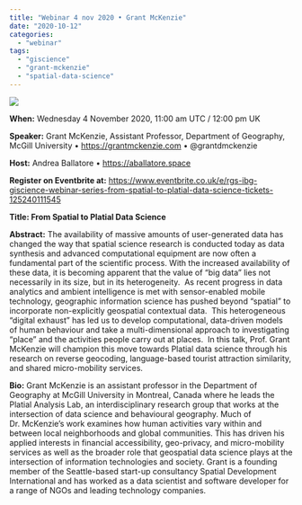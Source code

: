 ```yaml
---
title: "Webinar 4 nov 2020 • Grant McKenzie"
date: "2020-10-12"
categories: 
  - "webinar"
tags: 
  - "giscience"
  - "grant-mckenzie"
  - "spatial-data-science"
---
```


![](https://geoinfo.science/wp-content/uploads/2020/11/https___cdn.evbuc_.com_images_114573859_155571014109_1_original.jpeg?w=800)

**When:** Wednesday 4 November 2020, 11:00 am UTC / 12:00 pm UK

**Speaker:** Grant McKenzie, Assistant Professor, Department of Geography, McGill University • [https://grantmckenzie.com](https://grantmckenzie.com) • @grantdmckenzie

**Host:** Andrea Ballatore • [https://aballatore.space](https://aballatore.space)

**Register on Eventbrite at:** [https://www.eventbrite.co.uk/e/rgs-ibg-giscience-webinar-series-from-spatial-to-platial-data-science-tickets-125240111545](https://www.eventbrite.co.uk/e/rgs-ibg-giscience-webinar-series-from-spatial-to-platial-data-science-tickets-125240111545)

**Title: From Spatial to Platial Data Science**

**Abstract:** The availability of massive amounts of user-generated data has changed the way that spatial science research is conducted today as data synthesis and advanced computational equipment are now often a fundamental part of the scientific process. With the increased availability of these data, it is becoming apparent that the value of "big data" lies not necessarily in its size, but in its heterogeneity.  As recent progress in data analytics and ambient intelligence is met with sensor-enabled mobile technology, geographic information science has pushed beyond “spatial” to incorporate non-explicitly geospatial contextual data.  This heterogeneous “digital exhaust” has led us to develop computational, data-driven models of human behaviour and take a multi-dimensional approach to investigating "place" and the activities people carry out at places.  In this talk, Prof. Grant McKenzie will champion this move towards Platial data science through his research on reverse geocoding, language-based tourist attraction similarity, and shared micro-mobility services.

**Bio:** Grant McKenzie is an assistant professor in the Department of Geography at McGill University in Montreal, Canada where he leads the Platial Analysis Lab, an interdisciplinary research group that works at the intersection of data science and behavioural geography. Much of Dr. McKenzie’s work examines how human activities vary within and between local neighborhoods and global communities. This has driven his applied interests in financial accessibility, geo-privacy, and micro-mobility services as well as the broader role that geospatial data science plays at the intersection of information technologies and society. Grant is a founding member of the Seattle-based start-up consultancy Spatial Development International and has worked as a data scientist and software developer for a range of NGOs and leading technology companies.
